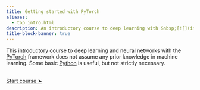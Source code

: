 ```yaml
---
title: Getting started with PyTorch
aliases:
  - top_intro.html
description: An introductory course to deep learning with &nbsp;[![](img/logo_pytorch.svg){width="1.1em" fig-alt="noshadow"}](https://pytorch.org/)
title-block-banner: true
---
```


:::{.topdef}

This introductory course to deep learning and neural networks with the [PyTorch](https://pytorch.org/) framework does not assume any prior knowledge in machine learning. Some basic [Python](https://www.python.org/) is useful, but not strictly necessary.

:::

<br>
[[Start course ➤](pt/pt_intro.qmd)]{.topinline}
